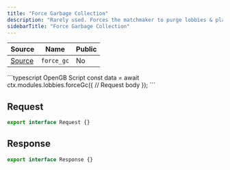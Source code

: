 ```yaml
---
title: "Force Garbage Collection"
description: "Rarely used. Forces the matchmaker to purge lobbies & players."
sidebarTitle: "Force Garbage Collection"
---
```


| Source                                                                                                      | Name       | Public     |
| ----------------------------------------------------------------------------------------------------------- | ---------- | ---------- |
| [Source](https://github.com/rivet-gg/opengb-modules/tree/main/modules/lobbies/scripts/force_gc.ts) | `force_gc` | No |

<RequestExample>
```typescript OpenGB Script
const data = await ctx.modules.lobbies.forceGc({
  // Request body
});
```

</RequestExample>

## Request

```typescript
export interface Request {}
```

## Response

```typescript
export interface Response {}
```
